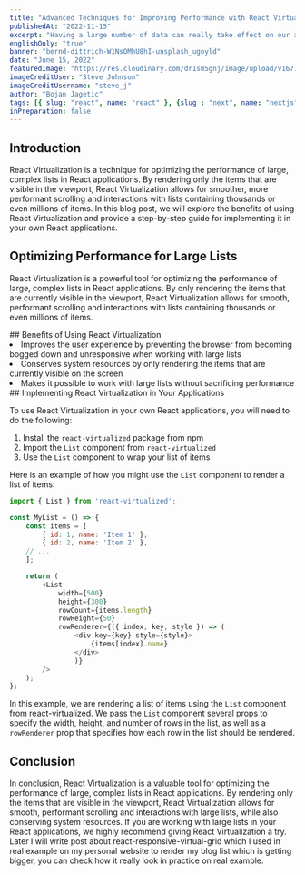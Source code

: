```yaml
---
title: "Advanced Techniques for Improving Performance with React Virtualization"
publishedAt: "2022-11-15"
excerpt: "Having a large number of data can really take effect on our app performance, but there is way to make it work like a charm."
englishOnly: "true"
banner: "bernd-dittrich-W1NsOMhU8hI-unsplash_ugoyld"
date: "June 15, 2022"
featuredImage: "https://res.cloudinary.com/dr1sm5gnj/image/upload/v1671091968/igutech/blogs/shubham-dhage-xYlf6Edpc-k-unsplash_dg4a4s.jpg"
imageCreditUser: "Steve Johnson"
imageCreditUsername: "steve_j"
author: "Bojan Jagetic"
tags: [{ slug: "react", name: "react" }, {slug : "next", name: "nextjs" }]
inPreparation: false
---
```


## Introduction
<Adjusted>React Virtualization</Adjusted> is a technique for optimizing the performance of large, complex lists in React applications. By rendering only the items that are visible in the viewport, React Virtualization allows for smoother, more performant scrolling and interactions with lists containing thousands or even millions of items. In this blog post, we will explore the benefits of using React Virtualization and provide a step-by-step guide for implementing it in your own React applications.



## Optimizing Performance for Large Lists

React Virtualization is a powerful tool for optimizing the performance of large, complex lists in React applications. By only rendering the items that are currently visible in the viewport, React Virtualization allows for smooth, performant scrolling and interactions with lists containing thousands or even millions of items.

<CloudinaryImage src="https://res.cloudinary.com/dr1sm5gnj/image/upload/v1671151012/igutech/blogs/resources/vs2_vxbj9t.png" alt="React Virtualization" text="React Virtualization"/>
## Benefits of Using React Virtualization

<LgList>
<li>Improves the user experience by preventing the browser from becoming bogged down and unresponsive when working with large lists </li>
<li> Conserves system resources by only rendering the items that are currently visible on the screen</li>
<li> Makes it possible to work with large lists without sacrificing performance</li>
</LgList>
## Implementing React Virtualization in Your Applications

To use React Virtualization in your own React applications, you will need to do the following:

1. Install the <code>react-virtualized</code> package from npm
2. Import the <code>List</code> component from <code>react-virtualized</code>
3. Use the <code>List</code> component to wrap your list of items

Here is an example of how you might use the <code>List</code> component to render a list of items:

```javascript
import { List } from 'react-virtualized';

const MyList = () => {
    const items = [
        { id: 1, name: 'Item 1' },
        { id: 2, name: 'Item 2' },
    // ...
    ];

    return (
        <List
            width={500}
            height={300}
            rowCount={items.length}
            rowHeight={50}
            rowRenderer={({ index, key, style }) => (
                <div key={key} style={style}>
                    {items[index].name}
                </div>
                )}
        />
    );
};

```
In this example, we are rendering a list of items using the <code>List</code> component from <Adjusted>react-virtualized</Adjusted>. We pass the <code>List</code> component several props to specify the width, height, and number of rows in the list, as well as a <code>rowRenderer</code> prop that specifies how each row in the list should be rendered.

## Conclusion

In conclusion, React Virtualization is a valuable tool for optimizing the performance of large, complex lists in React applications. By rendering only the items that are visible in the viewport, React Virtualization allows for smooth, performant scrolling and interactions with large lists, while also conserving system resources. If you are working with large lists in your React applications, we highly recommend giving React Virtualization a try. Later I will write post about <Adjusted>react-responsive-virtual-grid</Adjusted> which I used in real example on my personal website to render my blog list which is getting bigger, you can check how it really look in practice on <Link href="https://www.bojanjagetic.com/routes/blog">real example</Link>.